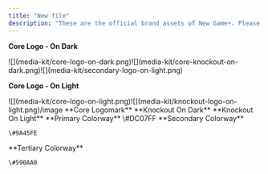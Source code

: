 ```yaml
---
title: "New file"
description: "These are the official brand assets of New Game+. Please do not alter or recolor any of the assets below."
---
```


**Core Logo - On Dark**

<Frame as="div">
  ![](media-kit/core-logo-on-dark.png)![](media-kit/core-knockout-on-dark.png)![](media-kit/secondary-logo-on-light.png)
</Frame>



**Core Logo - On Light**

<Frame as="div">
  ![](media-kit/core-logo-on-light.png)![](media-kit/knockout-logo-on-light.png)/image
</Frame>



<CardGroup cols="3">
  <Card img="/media-kit/Core-logomark.png">
    **Core Logomark**
  </Card>

  <Card img="/media-kit/knock-out-logomark-on-dark.png">
    **Knockout On Dark**
  </Card>

  <Card img="/knockout-logomark-on-light.png">
    **Knockout On Light**
  </Card>
</CardGroup>



<CardGroup cols="3">
  <Card img="/media-kit/Rectangle 1.png">
    **Primary Colorway**
    &#x9;	\#DC07FF
  </Card>

  <Card img="/media-kit/Rectangle 2.png">
    **Secondary Colorway**

    \#9A45FE
  </Card>

  <Card img="/media-kit/Rectangle 3.png">
    **Tertiary Colorway**

    \#590AA0
  </Card>
</CardGroup>